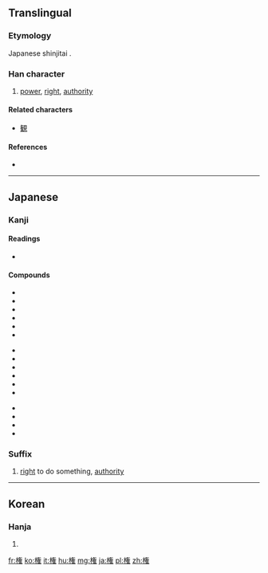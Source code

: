 {{also|權|权}}
==Translingual==
{{Han simplified forms|權|権|权}}

===Etymology===
Japanese shinjitai {{Han simp|權|f=雚|t=⿳𠂉一隹}}.

===Han character===
{{Han char|rn=75|rad=木|as=11|sn=15|four=|canj=DOKG|ids=⿰木⿳𠂉一隹}}

# [[power]], [[right]], [[authority]]

====Related characters====
* [[観]]

====References====
* {{Han ref|kx=0551.181|dkj=15484|dj=0939.180|hdz=80020.260|uh=6A29|ud=27177}}

----

==Japanese==

===Kanji===
{{ja-kanji|grade=6|rs=木11|style=s|kyu=權}}

====Readings====
* {{ja-readings|goon=[[ごん]] (gon)|kanon=[[けん]] (ken)|kun=[[おもり]] (omori), [[はかる]] (hakaru), [[かり]] (kari)}}

====Compounds====
{{top3}}
* {{ja-l|権威|けんい|ken'i}}
* {{ja-l|権益|けんえき|ken'eki}}
* {{ja-l|権官|ごんかん|gonkan}}
* {{ja-l|権化|ごんげ|gonge}}
* {{ja-l|権限|けんげん|kengen}}
* {{ja-l|権勢|けんせい|kensei}}
{{mid3}}
* {{ja-l|権能|けんのう|kennō}}
* {{ja-l|権謀術数|けんぼうじゅっすう|kenbōjussū}}
* {{ja-l|権利|けんり|kenri}}
* {{ja-l|権力|けんりょく|kenryoku}}
* {{ja-l|官権|かんけん|kanken}}
* {{ja-l|公権|こうけん|kōken}}
{{mid3}}
* {{ja-l|私権|しけん|siken}}
* {{ja-l|自然権|しぜんけん|shizenken}}
* {{ja-l|特権|とっけん|tokken}}
* {{ja-l|利権|りけん|riken}}
{{bottom}}

===Suffix===
{{ja-pos|けん|suffix}}

# [[right]] to do something, [[authority]]

----

==Korean==

===Hanja===
{{ko-hanja|hangeul=권|eumhun=|rv=gwon|mr=kwŏn|y=kwen}}

# {{defn|lang=ko|sort=木11}}

[[fr:権]]
[[ko:権]]
[[it:権]]
[[hu:権]]
[[mg:権]]
[[ja:権]]
[[pl:権]]
[[zh:権]]